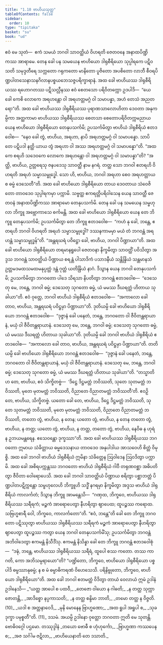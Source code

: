 ```yaml
---
title: "1.10 ဗာဟိယသုတ္တ"
tableOfContents: false
sidebar:
  order: 10
type: "tipitaka"
basket: "su"
book: "ud"
---
```



<DynamicBreadcrumb />

<Division number="10" book="ud" e="ch" v="18" p="84">

<Paragraph number="51" book="ud">
ဧဝံ မေ သုတံ—  ဧကံ သမယံ ဘဂဝါ သာဝတ္ထိယံ ဝိဟရတိ ဇေတဝနေ အနာထပိဏ္ဍိကဿ အာရာမေ. တေန ခေါ ပန သမယေန ဗာဟိယော ဒါရုစီရိယော သုပ္ပါရကေ ပဋိဝသတိ သမုဒ္ဒတီရေ သက္ကတော ဂရုကတော မာနိတော ပူဇိတော အပစိတော လာဘီ စီဝရပိဏ္ဍပါတသေနာသနဂိလာနပစ္စယဘေသဇ္ဇပရိက္ခာရာနံ. အထ ခေါ ဗာဟိယဿ ဒါရုစီရိယဿ ရဟောဂတဿ ပဋိသလ္လီနဿ ဧဝံ စေတသော ပရိဝိတက္ကော ဥဒပါဒိ—  “ယေ ခေါ ကေစိ လောကေ အရဟန္တော ဝါ အရဟတ္တမဂ္ဂံ ဝါ သမာပန္နာ, အဟံ တေသံ အညတရော”တိ.
</Paragraph>

<Paragraph number="52" book="ud">
အထ ခေါ ဗာဟိယဿ ဒါရုစီရိယဿ ပုရာဏသာလောဟိတာ ဒေဝတာ အနုကမ္ပိကာ အတ္ထကာမာ ဗာဟိယဿ ဒါရုစီရိယဿ စေတသာ စေတောပရိဝိတက္ကမညာယ ယေန ဗာဟိယော ဒါရုစီရိယော တေနုပသင်္ကမိ; ဥပသင်္ကမိတွာ ဗာဟိယံ ဒါရုစီရိယံ ဧတဒဝေါစ—  “နေဝ ခေါ တွံ, ဗာဟိယ, အရဟာ, နာပိ အရဟတ္တမဂ္ဂံ ဝါ သမာပန္နော. သာပိ တေ ပဋိပဒါ နတ္ထိ ယာယ တွံ အရဟာ ဝါ အဿ အရဟတ္တမဂ္ဂံ ဝါ သမာပန္နော”တိ.
</Paragraph>

<Paragraph number="53" book="ud">
“အထ ကေ စရဟိ သဒေဝကေ လောကေ အရဟန္တော ဝါ အရဟတ္တမဂ္ဂံ ဝါ သမာပန္နာ”တိ? “အတ္ထိ, ဗာဟိယ, ဥတ္တရေသု ဇနပဒေသု သာဝတ္ထီ နာမ နဂရံ. တတ္ထ သော ဘဂဝါ ဧတရဟိ ဝိဟရတိ အရဟံ သမ္မာသမ္ဗုဒ္ဓေါ. သော ဟိ, ဗာဟိယ, ဘဂဝါ အရဟာ စေဝ အရဟတ္တာယ စ ဓမ္မံ ဒေသေတီ”တိ.
</Paragraph>

<Paragraph number="54" book="ud">
အထ ခေါ ဗာဟိယော ဒါရုစီရိယော တာယ ဒေဝတာယ သံဝေဇိတော တာဝဒေဝ သုပ္ပါရကမှာ ပက္ကာမိ. သဗ္ဗတ္ထ ဧကရတ္တိပရိဝါသေန ယေန သာဝတ္ထီ ဇေတဝနံ အနာထပိဏ္ဍိကဿ အာရာမော တေနုပသင်္ကမိ. တေန ခေါ ပန သမယေန သမ္ဗဟုလာ ဘိက္ခူ အဗ္ဘောကာသေ စင်္ကမန္တိ. အထ ခေါ ဗာဟိယော ဒါရုစီရိယော ယေန တေ ဘိက္ခူ တေနုပသင်္ကမိ; ဥပသင်္ကမိတွာ တေ ဘိက္ခူ ဧတဒဝေါစ—  “ကဟံ နု ခေါ, ဘန္တေ, ဧတရဟိ ဘဂဝါ ဝိဟရတိ အရဟံ သမ္မာသမ္ဗုဒ္ဓေါ? ဒဿနကာမမှာ မယံ တံ ဘဂဝန္တံ အရဟန္တံ သမ္မာသမ္ဗုဒ္ဓန်”တိ. “အန္တရဃရံ ပဝိဋ္ဌော ခေါ, ဗာဟိယ, ဘဂဝါ ပိဏ္ဍာယာ”တိ.
</Paragraph>

<Paragraph number="55" book="ud">
အထ ခေါ ဗာဟိယော ဒါရုစီရိယော တရမာနရူပေါ ဇေတဝနာ နိက္ခမိတွာ သာဝတ္ထိံ ပဝိသိတွာ အဒ္ဒသ ဘဂဝန္တံ သာဝတ္ထိယံ ပိဏ္ဍာယ စရန္တံ ပါသာဒိကံ ပသာဒနီယံ သန္တိန္ဒြိယံ သန္တမာနသံ ဥတ္တမဒမထသမထမနုပ္ပတ္တံ ဒန္တံ ဂုတ္တံ ယတိန္ဒြိယံ နာဂံ. ဒိသွာန ယေန ဘဂဝါ တေနုပသင်္ကမိ; ဥပသင်္ကမိတွာ ဘဂဝတော ပါဒေ သိရသာ နိပတိတွာ ဘဂဝန္တံ ဧတဒဝေါစ—  “ဒေသေတု မေ, ဘန္တေ, ဘဂဝါ ဓမ္မံ; ဒေသေတု သုဂတော ဓမ္မံ, ယံ မမဿ ဒီဃရတ္တံ ဟိတာယ သုခါယာ”တိ. ဧဝံ ဝုတ္တေ, ဘဂဝါ ဗာဟိယံ ဒါရုစီရိယံ ဧတဒဝေါစ—  “အကာလော ခေါ တာဝ, ဗာဟိယ, အန္တရဃရံ ပဝိဋ္ဌမှာ ပိဏ္ဍာယာ”တိ.
</Paragraph>

<Paragraph number="56" book="ud">
ဒုတိယမ္ပိ ခေါ ဗာဟိယော ဒါရုစီရိယော ဘဂဝန္တံ ဧတဒဝေါစ—  “ဒုဇ္ဇာနံ ခေါ ပနေတံ, ဘန္တေ, ဘဂဝတော ဝါ ဇီဝိတန္တရာယာနံ, မယှံ ဝါ ဇီဝိတန္တရာယာနံ. ဒေသေတု မေ, ဘန္တေ, ဘဂဝါ ဓမ္မံ; ဒေသေတု သုဂတော ဓမ္မံ, ယံ မမဿ ဒီဃရတ္တံ ဟိတာယ သုခါယာ”တိ. ဒုတိယမ္ပိ ခေါ ဘဂဝါ ဗာဟိယံ ဒါရုစီရိယံ ဧတဒဝေါစ—  “အကာလော ခေါ တာဝ, ဗာဟိယ, အန္တရဃရံ ပဝိဋ္ဌမှာ ပိဏ္ဍာယာ”တိ.
</Paragraph>

<Paragraph number="57" book="ud">
တတိယမ္ပိ ခေါ ဗာဟိယော ဒါရုစီရိယော ဘဂဝန္တံ ဧတဒဝေါစ—  “ဒုဇ္ဇာနံ ခေါ ပနေတံ, ဘန္တေ, ဘဂဝတော ဝါ ဇီဝိတန္တရာယာနံ, မယှံ ဝါ ဇီဝိတန္တရာယာနံ. ဒေသေတု မေ, ဘန္တေ, ဘဂဝါ ဓမ္မံ; ဒေသေတု သုဂတော ဓမ္မံ, ယံ မမဿ ဒီဃရတ္တံ ဟိတာယ သုခါယာ”တိ.
</Paragraph>

<Paragraph number="58" book="ud">
“တသ္မာတိဟ တေ, ဗာဟိယ, ဧဝံ သိက္ခိတဗ္ဗံ—  ‘ဒိဋ္ဌေ ဒိဋ္ဌမတ္တံ ဘဝိဿတိ, သုတေ သုတမတ္တံ ဘဝိဿတိ, မုတေ မုတမတ္တံ ဘဝိဿတိ, ဝိညာတေ ဝိညာတမတ္တံ ဘဝိဿတီ’တိ. ဧဝဉှိ တေ, ဗာဟိယ, သိက္ခိတဗ္ဗံ. ယတော ခေါ တေ, ဗာဟိယ, ဒိဋ္ဌေ ဒိဋ္ဌမတ္တံ ဘဝိဿတိ, သုတေ သုတမတ္တံ ဘဝိဿတိ, မုတေ မုတမတ္တံ ဘဝိဿတိ, ဝိညာတေ ဝိညာတမတ္တံ ဘဝိဿတိ, တတော တွံ, ဗာဟိယ, န တေန; ယတော တွံ, ဗာဟိယ, န တေန တတော တွံ, ဗာဟိယ, န တတ္ထ; ယတော တွံ, ဗာဟိယ, န တတ္ထ, တတော တွံ, ဗာဟိယ, နေဝိဓ န ဟုရံ န ဥဘယမန္တရေန. ဧသေဝန္တော ဒုက္ခဿာ”တိ.
</Paragraph>

<Paragraph number="59" book="ud">
အထ ခေါ ဗာဟိယဿ ဒါရုစီရိယဿ ဘဂဝတော ဣမာယ သံခိတ္တာယ ဓမ္မဒေသနာယ တာဝဒေဝ အနုပါဒါယ အာသဝေဟိ စိတ္တံ ဝိမုစ္စိ.
</Paragraph>

<Paragraph number="60" book="ud">
အထ ခေါ ဘဂဝါ ဗာဟိယံ ဒါရုစီရိယံ ဣမိနာ သံခိတ္တေန ဩဝါဒေန ဩဝဒိတွာ ပက္ကာမိ. အထ ခေါ အစိရပက္ကန္တဿ ဘဂဝတော ဗာဟိယံ ဒါရုစီရိယံ ဂါဝီ တရုဏဝစ္ဆာ အဓိပတိတွာ ဇီဝိတာ ဝေါရောပေသိ.
</Paragraph>

<Paragraph number="61" book="ud">
အထ ခေါ ဘဂဝါ သာဝတ္ထိယံ ပိဏ္ဍာယ စရိတွာ ပစ္ဆာဘတ္တံ ပိဏ္ဍပါတပဋိက္ကန္တော သမ္ဗဟုလေဟိ ဘိက္ခူဟိ သဒ္ဓိံ နဂရမှာ နိက္ခမိတွာ အဒ္ဒသ ဗာဟိယံ ဒါရုစီရိယံ ကာလင်္ကတံ; ဒိသွာန ဘိက္ခူ အာမန္တေသိ—  “ဂဏှထ, ဘိက္ခဝေ, ဗာဟိယဿ ဒါရုစီရိယဿ သရီရကံ; မဉ္စကံ အာရောပေတွာ နီဟရိတွာ ဈာပေထ; ထူပဉ္စဿ ကရောထ. သဗြဟ္မစာရီ ဝေါ, ဘိက္ခဝေ, ကာလင်္ကတော”တိ.
</Paragraph>

<Paragraph number="62" book="ud">
“ဧဝံ, ဘန္တေ”တိ ခေါ တေ ဘိက္ခူ ဘဂဝတော ပဋိဿုတွာ ဗာဟိယဿ ဒါရုစီရိယဿ သရီရကံ မဉ္စကံ အာရောပေတွာ နီဟရိတွာ ဈာပေတွာ ထူပဉ္စဿ ကတွာ ယေန ဘဂဝါ တေနုပသင်္ကမိံသု; ဥပသင်္ကမိတွာ ဘဂဝန္တံ အဘိဝါဒေတွာ ဧကမန္တံ နိသီဒိံသု. ဧကမန္တံ နိသိန္နာ ခေါ တေ ဘိက္ခူ ဘဂဝန္တံ ဧတဒဝေါစုံ—  “ဒဍ္ဎံ, ဘန္တေ, ဗာဟိယဿ ဒါရုစီရိယဿ သရီရံ, ထူပေါ စဿ ကတော. တဿ ကာ ဂတိ, ကော အဘိသမ္ပရာယော”တိ? “ပဏ္ဍိတော, ဘိက္ခဝေ, ဗာဟိယော ဒါရုစီရိယော ပစ္စပါဒိ ဓမ္မဿာနုဓမ္မံ; န စ မံ ဓမ္မာဓိကရဏံ ဝိဟေသေသိ. ပရိနိဗ္ဗုတော, ဘိက္ခဝေ, ဗာဟိယော ဒါရုစီရိယော”တိ.
</Paragraph>

<Paragraph number="63" book="ud">
အထ ခေါ ဘဂဝါ ဧတမတ္ထံ ဝိဒိတွာ တာယံ ဝေလာယံ ဣမံ ဥဒါနံ ဥဒါနေသိ—
</Paragraph>

<Paragraph number="64" type="verses" book="ud">
_“ယတ္ထ အာပေါ စ ပထဝီ,_  
_တေဇော ဝါယော န ဂါဓတိ;_  
_န တတ္ထ သုက္ကာ ဇောတန္တိ,_  
_အာဒိစ္စော နပ္ပကာသတိ;_  
_န တတ္ထ စန္ဒိမာ ဘာတိ,_  
_တမော တတ္ထ န ဝိဇ္ဇတိ. (10)_  

</Paragraph>

<Paragraph number="65" type="verses" book="ud">
_ယဒါ စ အတ္တနာဝေဒိ,_  
_မုနိ မောနေန ဗြာဟ္မဏော;_  
_အထ ရူပါ အရူပါ စ,_  
_သုခဒုက္ခာ ပမုစ္စတီ”တိ. (11)_  


</Paragraph>
</Division>

<Paragraph number="66" type="center" book="ud">
ဒသမံ.



</Paragraph>

<Paragraph number="67" type="center" book="ud">
အယမ္ပိ ဥဒါနော ဝုတ္တော ဘဂဝတာ ဣတိ မေ သုတန္တိ.



</Paragraph>

<Paragraph number="68" type="center" book="ud">
ဗောဓိဝဂ္ဂေါ ပဌမော.



</Paragraph>

<Paragraph number="69" type="center" book="ud">
တဿုဒ္ဒါနံ


</Paragraph>

<Paragraph number="70" type="verses" book="ud">
_တယော ဗောဓီ စ ဟုံဟုင်္ကော,_  
_ဗြာဟ္မဏာ ကဿပေန စ;_  
_အဇ သင်္ဂါမ ဇဋိလာ,_  
_ဗာဟိယေနာတိ တေ ဒသာတိ._
</Paragraph>